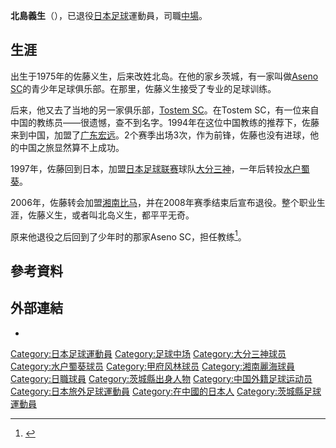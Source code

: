 {{Football player infobox| 
| playername= 北島義生
| image    = 
| fullname = 北島義生
| englishfullname = Yoshio Kitajima
| nickname    = 
| height      = {{height|m=1.80}}
| dateofbirth = {{birth date and age|1975|10|29}}
| cityofbirth = {{JPN}}[[茨城縣|茨城縣]][[常總市|常總市]]
| countryofbirth = 
| clubnumber = 
| currentclub  = 已退役
| position = [[中場|中場]]
| youthyears1 = 
| youthclubs1 = アセノスポーツクラブ
| youthyears2 = 
| youthclubs2 = トステムSC
| years1 = 1996
| clubs1 = [[廣東宏遠足球俱樂部|廣東宏遠]]
| caps1 = 3
| goals1 = 0
| years2 = 1997
| clubs2 = [[大分三神|大分三神]]
| caps2 = 5
| goals2 = 0
| years3 = 1998–2005
| clubs3 = [[水戶蜀葵|水戶蜀葵]]
| caps3 = 129
| goals3 = 3
| years4 = 1999
| clubs4 = →[[甲府風林|甲府風林]]
| caps4 = 6
| goals4 = 0
| years5 = 2006–2008
| clubs5 = [[湘南比馬|湘南比馬]]
| caps5 = 54
| goals5 = 3
| nationalyears =
| nationalteam = 
| nationalcaps = 
| nationalgoals = 
| pcupdate = 2008年12月6日
| ntupdate =
}}
'''北島義生'''（{{bd|1975年|10月29日|||Kitajima, Yoshio}}），已退役[[日本|日本]][[足球|足球]]運動員，司職[[中場|中場]]。

==生涯==
出生于1975年的佐藤义生，后来改姓北岛。在他的家乡茨城，有一家叫做[[Aseno_SC|Aseno SC]]的青少年足球俱乐部。在那里，佐藤义生接受了专业的足球训练。

后来，他又去了当地的另一家俱乐部，[[Tostem_SC|Tostem SC]]。在Tostem SC，有一位来自中国的教练员——很遗憾，查不到名字。1994年在这位中国教练的推荐下，佐藤来到中国，加盟了[[广东宏远|广东宏远]]。2个赛季出场3次，作为前锋，佐藤也没有进球，他的中国之旅显然算不上成功。

1997年，佐藤回到日本，加盟[[日本足球联赛|日本足球联赛]]球队[[大分三神|大分三神]]，一年后转投[[水户蜀葵|水户蜀葵]]。

2006年，佐藤转会加盟[[湘南比马|湘南比马]]，并在2008年赛季结束后宣布退役。整个职业生涯，佐藤义生，或者叫北岛义生，都平平无奇。

原来他退役之后回到了少年时的那家Aseno SC，担任教练<ref>{{Cite web |url=http://sports.sina.com.cn/c/2010-02-13/04124837717.shtml |title=探索日本足球发展之规律 球员无机会在联赛打假球 |accessdate=2011-09-04 |archive-date=2012-05-15 |archive-url=https://web.archive.org/web/20120515135442/http://sports.sina.com.cn/c/2010-02-13/04124837717.shtml |dead-url=no }}</ref>。

==參考資料==
{{reflist}}

==外部連結==
*{{J.League player|2128}}


[[Category:日本足球運動員|Category:日本足球運動員]]
[[Category:足球中场|Category:足球中场]]
[[Category:大分三神球员|Category:大分三神球员]]
[[Category:水户蜀葵球员|Category:水户蜀葵球员]]
[[Category:甲府风林球员|Category:甲府风林球员]]
[[Category:湘南麗海球員|Category:湘南麗海球員]]
[[Category:日職球員|Category:日職球員]]
[[Category:茨城縣出身人物|Category:茨城縣出身人物]]
[[Category:中国外籍足球运动员|Category:中国外籍足球运动员]]
[[Category:日本旅外足球運動員|Category:日本旅外足球運動員]]
[[Category:在中國的日本人|Category:在中國的日本人]]
[[Category:茨城縣足球運動員|Category:茨城縣足球運動員]]